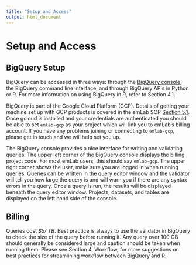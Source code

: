 ```yaml
---
title: "Setup and Access"
output: html_document
---
```


# Setup and Access

## BigQuery Setup

BigQuery can be accessed in three ways: through the [BigQuery console](https://console.cloud.google.com/), the BigQuery command line interface, and through BigQuery APIs in Python or R. For more information on using BigQuery in R, refer to Section 4.1. 

BigQuery is part of the Google Cloud Platform (GCP). Details of getting your machine set up with GCP products is covered in the emLab SOP [Section 5.1](https://emlab-ucsb.github.io/SOP/5-1-google-cloud-platform.html). Once gcloud is installed and your credentials are authenticated you should be able to set `emlab-gcp` as your project which will link you to emLab’s billing account. If you have any problems joining or connecting to `emlab-gcp`, please get in touch and we will help set you up. 

The BigQuery console provides a nice interface for writing and validating queries. The upper left corner of the BigQuery console displays the billing project code. For most emLab users, this should say `emlab-gcp`. The upper right corner shows the user, make sure you are logged in when running queries. Queries can be written in the query editor window and the validator will tell you how large the query is and will warn you if there are any syntax errors in the query. Once a query is run, the results will be displayed beneath the query editor window. Projects, datasets, and tables are displayed on the left hand side of the console. 



## Billing

Queries cost *$5/ TB*. Best practice is always to use the validator in BigQuery to check the size of the query before running it. Any query over 100 GB should generally be considered large and caution should be taken when running them. Please see Section 4, Workflow, for more suggestions on best practices for streamlining workflow between BigQuery and R. 

